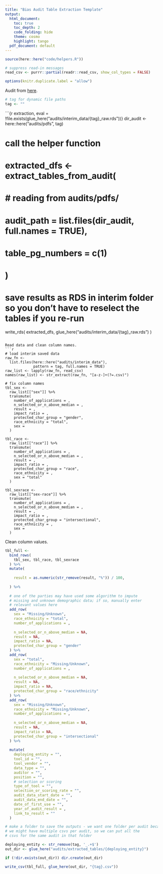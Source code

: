 ```yaml
---
title: "Bias Audit Table Extraction Template"
output:
  html_document: 
    toc: true
    toc_depth: 2
    code_folding: hide
    theme: cosmo
    highlight: tango
  pdf_document: default
---
```


```r
source(here::here("code/helpers.R"))

# suppress read-in messages
read_csv <- purrr::partial(readr::read_csv, show_col_types = FALSE)

options(knitr.duplicate.label = "allow")
```

Audit from [here]().
```r
# tag for dynamic file paths
tag <- ""
```

```{r extraction, eval = !file.exists(glue_here("audits/interim_data/{tag}_raw.rds"))}
dir_audit <- here::here("audits/pdfs", tag)

# call the helper function
# extracted_dfs <- extract_tables_from_audit(
#   # reading from audits/pdfs/
#   audit_path = list.files(dir_audit, full.names = TRUE),
#   table_pg_numbers = c(1)
# )

# save results as RDS in interim folder so you don't have to reselect the tables if you re-run
write_rds(
  extracted_dfs,
  glue_here("audits/interim_data/{tag}_raw.rds")
)
```

Read data and clean column names.
```r
# load interim saved data 
raw_fn <- 
  list.files(here::here("audits/interim_data"), 
             pattern = tag, full.names = TRUE)
raw_list <- lapply(raw_fn, read_csv)
names(raw_list) <- str_extract(raw_fn, "[a-z-]+(?=.csv)")

# fix column names
tbl_sex <- 
  raw_list[["sex"]] %>% 
  transmute(
    number_of_applications = ,
    n_selected_or_n_above_median = ,
    result = ,
    impact_ratio = ,
    protected_char_group = "gender",
    race_ethnicity = "total",
    sex =  
  )

tbl_race <- 
  raw_list[["race"]] %>% 
  transmute(
    number_of_applications = ,
    n_selected_or_n_above_median = ,
    result = ,
    impact_ratio = ,
    protected_char_group = "race",
    race_ethnicity = ,
    sex = "total"
  )

tbl_sexrace <- 
  raw_list[["sex-race"]] %>% 
  transmute(
    number_of_applications = ,
    n_selected_or_n_above_median = ,
    result = ,
    impact_ratio = ,
    protected_char_group = "intersectional",
    race_ethnicity = ,
    sex =  
  )
```

Clean column values.
```r
tbl_full <- 
  bind_rows(
    tbl_sex, tbl_race, tbl_sexrace
  ) %>% 
  mutate(
    
    result = as.numeric(str_remove(result, "%")) / 100,
    
  ) %>% 
  
  # one of the parties may have used some algorithm to impute
  # missing and unknown demographic data; if so, manually enter
  # relevant values here
  add_row(
    sex = "Missing/Unknown", 
    race_ethnicity = "total", 
    number_of_applications = ,
    
    n_selected_or_n_above_median = NA, 
    result = NA, 
    impact_ratio = NA,
    protected_char_group = "gender"
  ) %>%
  add_row(
    sex = "total", 
    race_ethnicity = "Missing/Unknown", 
    number_of_applications = ,
    
    n_selected_or_n_above_median = NA, 
    result = NA, 
    impact_ratio = NA,
    protected_char_group = "race/ethnicity"
  ) %>%
  add_row(
    sex = "Missing/Unknown", 
    race_ethnicity = "Missing/Unknown", 
    number_of_applications = ,
    
    n_selected_or_n_above_median = NA,
    result = NA, 
    impact_ratio = NA,
    protected_char_group = "intersectional"
  ) %>% 
  
  mutate(
    deploying_entity = "",
    tool_id = "",
    tool_vendor = "",
    data_type = "",
    auditor = "",
    position = "",
    # selection or scoring
    type_of_tool = "",
    selection_or_scoring_rate = "",
    audit_data_start_date = "",
    audit_data_end_date = "",
    date_of_first_use = "",
    year_of_audit_result = ,
    link_to_result = ""
  ) 
```


```r
# make a folder to save the outputs - we want one folder per audit because 
# we might have multiple csvs per audit, so we can put all the 
# csvs for the same audit in that folder

deploying_entity <- str_remove(tag, '_.+$')
out_dir <- glue_here("audits/extracted_tables/{deploying_entity}")

if (!dir.exists(out_dir)) dir.create(out_dir)

write_csv(tbl_full, glue_here(out_dir, "{tag}.csv"))
```

